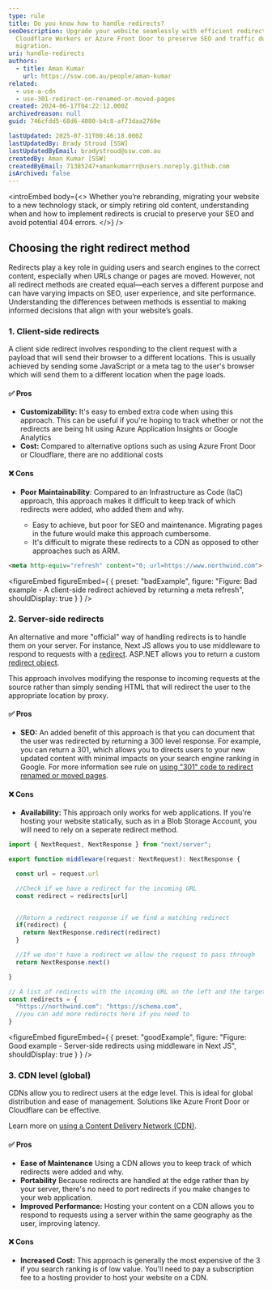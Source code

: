 ```yaml
---
type: rule
title: Do you know how to handle redirects?
seoDescription: Upgrade your website seamlessly with efficient redirects using
  Cloudflare Workers or Azure Front Door to preserve SEO and traffic during the
  migration.
uri: handle-redirects
authors:
  - title: Aman Kumar
    url: https://ssw.com.au/people/aman-kumar
related:
  - use-a-cdn
  - use-301-redirect-on-renamed-or-moved-pages
created: 2024-06-17T04:22:12.000Z
archivedreason: null
guid: 746cfdd5-68d6-4080-b4c8-af73daa2769e

lastUpdated: 2025-07-31T00:46:18.000Z
lastUpdatedBy: Brady Stroud [SSW]
lastUpdatedByEmail: bradystroud@ssw.com.au
createdBy: Aman Kumar [SSW]
createdByEmail: 71385247+amankumarrr@users.noreply.github.com
isArchived: false
---
```


<introEmbed
  body={<>
Whether you’re rebranding, migrating your website to a new technology stack, or simply retiring old content, understanding when and how to implement redirects is crucial to preserve your SEO and avoid potential 404 errors.
  </>}
/>
## Choosing the right redirect method

Redirects play a key role in guiding users and search engines to the correct content, especially when URLs change or pages are moved. However, not all redirect methods are created equal—each serves a different purpose and can have varying impacts on SEO, user experience, and site performance. Understanding the differences between methods is essential to making informed decisions that align with your website’s goals.

### 1. Client-side redirects

A client side redirect involves responding to the client request with a payload that will send their browser to a different locations. This is usually achieved by sending some JavaScript or a meta tag to the user's browser which will send them to a different location when the page loads.

#### ✅ Pros

* **Customizability:** It's easy to embed extra code when using this approach. This can be useful if you're hoping to track whether or not the redirects are being hit using Azure Application Insights or Google Analytics
* **Cost:** Compared to alternative options such as using Azure Front Door or Cloudflare, there are no additional costs

#### ❌ Cons

* **Poor Maintainability**: Compared to an Infrastructure as Code (IaC) approach, this approach makes it difficult to keep track of which redirects were added, who added them and why.

  * Easy to achieve, but poor for SEO and maintenance. Migrating pages in the future would make this approach cumbersome.
  * It's difficult to migrate these redirects to a CDN as opposed to other approaches such as ARM.

``` html
<meta http-equiv="refresh" content="0; url=https://www.northwind.com">
```

<figureEmbed figureEmbed={ {
  preset: "badExample",
  figure: "Figure: Bad example - A client-side redirect achieved by returning a meta refresh",
  shouldDisplay: true
} } />


### 2. Server-side redirects

An alternative and more "official" way of handling redirects is to handle them on your server. For instance, Next JS allows you to use middleware to respond to requests with a [redirect](https://nextjs.org/docs/app/building-your-application/routing/redirecting#nextresponseredirect-in-middleware). ASP.NET allows you to return a custom [redirect object](https://learn.microsoft.com/en-us/dotnet/api/system.web.httpresponse.redirect?view=netframework-4.8.1&WT.mc_id=AZ-MVP-33518).

This approach involves modifying the response to incoming requests at the source rather than simply sending HTML that will redirect the user to the appropriate location by proxy.

#### ✅ Pros

* **SEO:** An added benefit of this approach is that you can document that the user was redirected by returning a 300 level response. For example, you can return a 301, which allows you to directs users to your new updated content with minimal impacts on your search engine ranking in Google. For more information see rule on [using "301" code to redirect renamed or moved pages](/use-301-redirect-on-renamed-or-moved-pages).

#### ❌ Cons

* **Availability:** This approach only works for web applications. If you're hosting your website statically, such as in a Blob Storage Account, you will need to rely on a seperate redirect method.

``` js
import { NextRequest, NextResponse } from "next/server";

export function middleware(request: NextRequest): NextResponse {

  const url = request.url

  //Check if we have a redirect for the incoming URL
  const redirect = redirects[url]


  //Return a redirect response if we find a matching redirect
  if(redirect) {
    return NextResponse.redirect(redirect)
  }

  //If we don't have a redirect we allow the request to pass through
  return NextResponse.next()

}

// A list of redirects with the incoming URL on the left and the target on the right
const redirects = {
  "https://northwind.com": "https://schema.com",
  //you can add more redirects here if you need to
}
```

<figureEmbed figureEmbed={ {
  preset: "goodExample",
  figure: "Figure: Good example - Server-side redirects using middleware in Next JS",
  shouldDisplay: true
} } />


### 3. CDN level (global)

CDNs allow you to redirect users at the edge level. This is ideal for global distribution and ease of management. Solutions like Azure Front Door or Cloudflare can be effective.

Learn more on [using a Content Delivery Network (CDN)](/use-a-cdn).

#### ✅ Pros

* **Ease of Maintenance** Using a CDN allows you to keep track of which redirects were added and why.
* **Portability** Because redirects are handled at the edge rather than by your server, there's no need to port redirects if you make changes to your web application.
* **Improved Performance:** Hosting your content on a CDN allows you to respond to requests using a server within the same geography as the user, improving latency.

#### ❌ Cons

* **Increased Cost:** This approach is generally the most expensive of the 3 if you search ranking is of low value. You'll need to pay a subscription fee to a hosting provider to host your website on a CDN.
